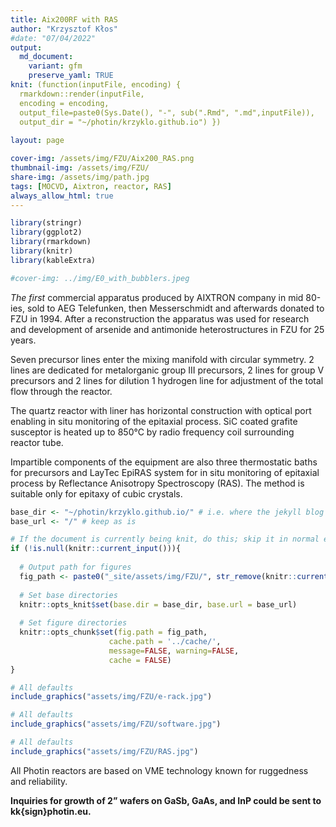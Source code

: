 ```yaml
---
title: Aix200RF with RAS
author: "Krzysztof Kłos"
#date: "07/04/2022"
output:
  md_document:
    variant: gfm
    preserve_yaml: TRUE
knit: (function(inputFile, encoding) {
  rmarkdown::render(inputFile, 
  encoding = encoding, 
  output_file=paste0(Sys.Date(), "-", sub(".Rmd", ".md",inputFile)), 
  output_dir = "~/photin/krzyklo.github.io") })
  
layout: page

cover-img: /assets/img/FZU/Aix200_RAS.png
thumbnail-img: /assets/img/FZU/
share-img: /assets/img/path.jpg
tags: [MOCVD, Aixtron, reactor, RAS]
always_allow_html: true
---
```


```r
library(stringr)
library(ggplot2)
library(rmarkdown)
library(knitr)
library(kableExtra)

#cover-img: ../img/E0_with_bubblers.jpeg

```

*The first* commercial apparatus produced by AIXTRON company in mid 80-ies, sold to AEG Telefunken,
then Messerschmidt and afterwards donated to FZU in 1994. After a reconstruction the apparatus was
used for research and development of arsenide and antimonide heterostructures in FZU for 25 years.    

Seven precursor lines enter the mixing manifold with circular symmetry. 2 lines are dedicated for
metalorganic group III precursors, 2 lines for group V precursors and 2 lines for dilution 1 hydrogen line for adjustment of the total flow through the reactor.  

The quartz reactor with liner has horizontal construction with optical port enabling in situ  monitoring of the epitaxial process. SiC coated grafite susceptor is heated up to 850°C by radio frequency coil surrounding reactor tube.

Impartible components of the equipment are also three thermostatic baths for precursors and LayTec EpiRAS system for in situ monitoring of epitaxial process by Reflectance Anisotropy Spectroscopy (RAS). The method is suitable only for epitaxy of cubic crystals.  

```r
base_dir <- "~/photin/krzyklo.github.io/" # i.e. where the jekyll blog is on the hard drive.
base_url <- "/" # keep as is

# If the document is currently being knit, do this; skip it in normal execution
if (!is.null(knitr::current_input())){
  
  # Output path for figures
  fig_path <- paste0("_site/assets/img/FZU/", str_remove(knitr::current_input(), ".Rmd"), "/")
  
  # Set base directories
  knitr::opts_knit$set(base.dir = base_dir, base.url = base_url)
  
  # Set figure directories
  knitr::opts_chunk$set(fig.path = fig_path,
                      cache.path = '../cache/',
                      message=FALSE, warning=FALSE,
                      cache = FALSE)
}

```


```r
# All defaults
include_graphics("assets/img/FZU/e-rack.jpg")
```


```r
# All defaults
include_graphics("assets/img/FZU/software.jpg")
```


```r
# All defaults
include_graphics("assets/img/FZU/RAS.jpg")
```

All Photin reactors are based on VME technology known for ruggedness and reliability.

**Inquiries for growth of 2” wafers on GaSb, GaAs, and InP could be sent to kk{sign}photin.eu.**
